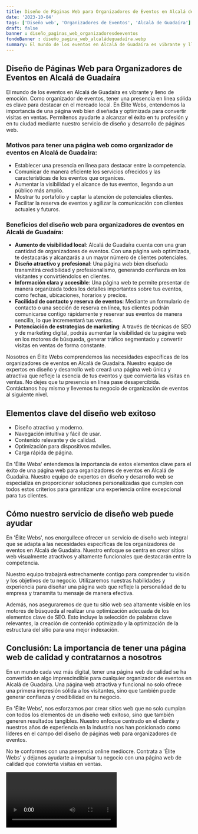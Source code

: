 ```yaml
---
title: Diseño de Páginas Web para Organizadores de Eventos en Alcalá de Guadaíra
date: '2023-10-04'
tags: ['Diseño web', 'Organizadores de Eventos', 'Alcalá de Guadaíra']
draft: false
banner : diseño_paginas_web_organizadoresdeeventos
fondoBanner : diseño_pagina_web_alcaládeguadaíra.webp
summary: El mundo de los eventos en Alcalá de Guadaíra es vibrante y lleno de emoción. Como organizador de eventos, tener una presencia en línea sólida es clave para destacar en el mercado local. En Élite Webs, entendemos la importancia de una página web bien diseñada y optimizada para convertir visitas en ventas. Permítenos ayudarte a alcanzar el éxito en tu profesión y en tu ciudad mediante nuestro servicio de diseño y desarrollo de páginas web.
---
```


## Diseño de Páginas Web para Organizadores de Eventos en Alcalá de Guadaíra

El mundo de los eventos en Alcalá de Guadaíra es vibrante y lleno de emoción. Como organizador de eventos, tener una presencia en línea sólida es clave para destacar en el mercado local. En Élite Webs, entendemos la importancia de una página web bien diseñada y optimizada para convertir visitas en ventas. Permítenos ayudarte a alcanzar el éxito en tu profesión y en tu ciudad mediante nuestro servicio de diseño y desarrollo de páginas web.

### Motivos para tener una página web como organizador de eventos en Alcalá de Guadaíra:

- Establecer una presencia en línea para destacar entre la competencia.
- Comunicar de manera eficiente los servicios ofrecidos y las características de los eventos que organices.
- Aumentar la visibilidad y el alcance de tus eventos, llegando a un público más amplio.
- Mostrar tu portafolio y captar la atención de potenciales clientes.
- Facilitar la reserva de eventos y agilizar la comunicación con clientes actuales y futuros.

### Beneficios del diseño web para organizadores de eventos en Alcalá de Guadaíra:

- **Aumento de visibilidad local**: Alcalá de Guadaíra cuenta con una gran cantidad de organizadores de eventos. Con una página web optimizada, te destacarás y alcanzarás a un mayor número de clientes potenciales.
- **Diseño atractivo y profesional**: Una página web bien diseñada transmitirá credibilidad y profesionalismo, generando confianza en los visitantes y convirtiéndolos en clientes.
- **Información clara y accesible**: Una página web te permite presentar de manera organizada todos los detalles importantes sobre tus eventos, como fechas, ubicaciones, horarios y precios.
- **Facilidad de contacto y reserva de eventos**: Mediante un formulario de contacto o una sección de reserva en línea, tus clientes podrán comunicarse contigo rápidamente y reservar sus eventos de manera sencilla, lo que incrementará tus ventas.
- **Potenciación de estrategias de marketing**: A través de técnicas de SEO y de marketing digital, podrás aumentar la visibilidad de tu página web en los motores de búsqueda, generar tráfico segmentado y convertir visitas en ventas de forma constante.

Nosotros en Élite Webs comprendemos las necesidades específicas de los organizadores de eventos en Alcalá de Guadaíra. Nuestro equipo de expertos en diseño y desarrollo web creará una página web única y atractiva que refleje la esencia de tus eventos y que convierta las visitas en ventas. No dejes que tu presencia en línea pase desapercibida. Contáctanos hoy mismo y llevemos tu negocio de organización de eventos al siguiente nivel.

<GifSeo />

<Cta />

## Elementos clave del diseño web exitoso

- Diseño atractivo y moderno.
- Navegación intuitiva y fácil de usar.
- Contenido relevante y de calidad.
- Optimización para dispositivos móviles.
- Carga rápida de página.

En 'Élite Webs' entendemos la importancia de estos elementos clave para el éxito de una página web para organizadores de eventos en Alcalá de Guadaíra. Nuestro equipo de expertos en diseño y desarrollo web se especializa en proporcionar soluciones personalizadas que cumplen con todos estos criterios para garantizar una experiencia online excepcional para tus clientes.

## Cómo nuestro servicio de diseño web puede ayudar

En 'Élite Webs', nos enorgullece ofrecer un servicio de diseño web integral que se adapta a las necesidades específicas de los organizadores de eventos en Alcalá de Guadaíra. Nuestro enfoque se centra en crear sitios web visualmente atractivos y altamente funcionales que destacarán entre la competencia.

Nuestro equipo trabajará estrechamente contigo para comprender tu visión y los objetivos de tu negocio. Utilizaremos nuestras habilidades y experiencia para diseñar una página web que refleje la personalidad de tu empresa y transmita tu mensaje de manera efectiva.

Además, nos aseguraremos de que tu sitio web sea altamente visible en los motores de búsqueda al realizar una optimización adecuada de los elementos clave de SEO. Esto incluye la selección de palabras clave relevantes, la creación de contenido optimizado y la optimización de la estructura del sitio para una mejor indexación.

## Conclusión: La importancia de tener una página web de calidad y contratarnos a nosotros

En un mundo cada vez más digital, tener una página web de calidad se ha convertido en algo imprescindible para cualquier organizador de eventos en Alcalá de Guadaíra. Una página web atractiva y funcional no solo ofrece una primera impresión sólida a los visitantes, sino que también puede generar confianza y credibilidad en tu negocio.

En 'Élite Webs', nos esforzamos por crear sitios web que no solo cumplan con todos los elementos de un diseño web exitoso, sino que también generen resultados tangibles. Nuestro enfoque centrado en el cliente y nuestros años de experiencia en la industria nos han posicionado como líderes en el campo del diseño de páginas web para organizadores de eventos.

No te conformes con una presencia online mediocre. Contrata a 'Élite Webs' y déjanos ayudarte a impulsar tu negocio con una página web de calidad que convierta visitas en ventas.

<Video />

<CtaBot job='Organizadores de Eventos' city='Alcalá de Guadaíra'/>

<Gmaps query='Alcalá de Guadaíra+españa+maps' />